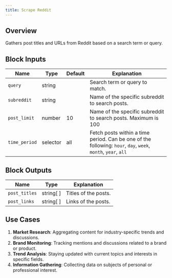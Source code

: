 ```yaml
---
title: Scrape Reddit
---
```


## Overview

Gathers post titles and URLs from Reddit based on a search term or query.

## Block Inputs

| Name          | Type     | Default | Explanation                                                                                                  |
| ------------- | -------- | ------- | ------------------------------------------------------------------------------------------------------------ |
| `query`       | string   |         | Search term or query to match.                                                                               |
| `subreddit`   | string   |         | Name of the specific subreddit to search posts.                                                              |
| `post_limit`  | number   | 10      | Name of the specific subreddit to search posts. Maximum is 100                                               |
| `time_period` | selector | all     | Fetch posts within a time period. Can be one of the following: `hour`, `day`, `week`, `month`, `year`, `all` |

## Block Outputs

| Name          | Type      | Explanation          |
| ------------- | --------- | -------------------- |
| `post_titles` | string[ ] | Titles of the posts. |
| `post_links`  | string[ ] | Links of the posts.  |

## Use Cases

1. **Market Research**: Aggregating content for industry-specific trends and discussions.
2. **Brand Monitoring**: Tracking mentions and discussions related to a brand or product.
3. **Trend Analysis**: Staying updated with current topics and interests in specific fields.
4. **Information Gathering**: Collecting data on subjects of personal or professional interest.
